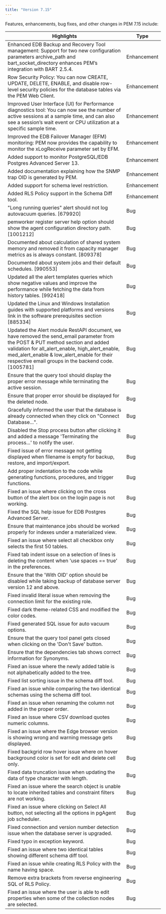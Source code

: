 ```yaml
---
title: "Version 7.15"
---
```


Features, enhancements, bug fixes, and other changes in PEM 7.15 include:

| Highlights | Type |
| --------- | -----|
| Enhanced EDB Backup and Recovery Tool management: Support for two new configuration parameters archive_path and bart_socket_directory enhances PEM’s integration with BART 2.5.4. | Enhancement |
| Row Security Policy: You can now CREATE, UPDATE, DELETE, ENABLE, and disable row-level security policies for the database tables via the PEM Web Client. | Enhancement |
| Improved User Interface (UI) for Performance diagnostics tool: You can now see the number of active sessions at a sample time, and can also see a session’s wait event or CPU utilization at a specific sample time. | Enhancement |
| Improved the EDB Failover Manager (EFM) monitoring: PEM now provides the capability to monitor the xLogReceive parameter set by EFM. | Enhancement |
| Added support to monitor PostgreSQL/EDB Postgres Advanced Server 13. | Enhancement |
| Added documentation explaining how the SNMP trap OID is generated by PEM. | Enhancement |
| Added support for schema level restriction. | Enhancement |
| Added RLS Policy support in the Schema Diff tool. | Enhancement |
| "Long running queries" alert should not log autovacuum queries. [679920] | Bug |
| pemworker register server help option should show the agent configuration directory path. [1001212] | Bug |
| Documented about calculation of shared system memory and removed it from capacity manager metrics as is always constant. [809378] | Bug |
| Documented about system jobs and their default schedules. [990553] | Bug |
| Updated all the alert templates queries which show negative values and improve the performance while fetching the data from history tables. [992418] | Bug |
| Updated the Linux and Windows Installation guides with supported platforms and versions link in the software prerequisites section [885334] | Bug |
| Updated the Alert module RestAPI document, we have removed the send_email parameter from the POST & PUT method section and added validation for all_alert_enable, high_alert_enable, med_alert_enable & low_alert_enable for their respective email groups in the backend code. [1005781] | Bug |
| Ensure that the query tool should display the proper error message while terminating the active session. | Bug |
| Ensure that proper error should be displayed for the deleted node. | Bug |
| Gracefully informed the user that the database is already connected when they click on "Connect Database...".  | Bug |
| Disabled the Stop process button after clicking it and added a message 'Terminating the process...' to notify the user. | Bug |
| Fixed issue of error message not getting displayed when filename is empty for backup, restore, and import/export. | Bug |
| Add proper indentation to the code while generating functions, procedures, and trigger functions. | Bug |
| Fixed an issue where clicking on the cross button of the alert box on the login page is not working. | Bug |
| Fixed the SQL help issue for EDB Postgres Advanced Server. | Bug |
| Ensure that maintenance jobs should be worked properly for indexes under a materialized view. | Bug |
| Fixed an issue where select all checkbox only selects the first 50 tables. | Bug |
| Fixed tab indent issue on a selection of lines is deleting the content when 'use spaces == true' in the preferences. | Bug |
| Ensure that the 'With OID' option should be disabled while taking backup of database server version 12 and above. | Bug |
| Fixed invalid literal issue when removing the connection limit for the existing role. | Bug |
| Fixed dark theme-related CSS and modified the color codes. | Bug |
| Fixed generated SQL issue for auto vacuum options. | Bug |
| Ensure that the query tool panel gets closed when clicking on the 'Don't Save' button. | Bug |
| Ensure that the dependencies tab shows correct information for Synonyms. | Bug |
| Fixed an issue where the newly added table is not alphabetically added to the tree. | Bug |
| Fixed list sorting issue in the schema diff tool. | Bug |
| Fixed an issue while comparing the two identical schemas using the schema diff tool. | Bug |
| Fixed an issue when renaming the column not added in the proper order. | Bug |
| Fixed an issue where CSV download quotes numeric columns. | Bug |
| Fixed an issue where the Edge browser version is showing wrong and warning message gets displayed. | Bug |
| Fixed backgrid row hover issue where on hover background color is set for edit and delete cell only. | Bug |
| Fixed data truncation issue when updating the data of type character with length. | Bug |
| Fixed an issue where the search object is unable to locate inherited tables and constraint filters are not working. | Bug |
| Fixed an issue where clicking on Select All button, not selecting all the options in pgAgent job scheduler. | Bug |
| Fixed connection and version number detection issue when the database server is upgraded. | Bug |
| Fixed typo in exception keyword. | Bug |
| Fixed an issue where two identical tables showing different schema diff tool. | Bug |
| Fixed an issue while creating RLS Policy with the name having space. | Bug |
| Remove extra brackets from reverse engineering SQL of RLS Policy. | Bug |
| Fixed an issue where the user is able to edit properties when some of the collection nodes are selected. | Bug |